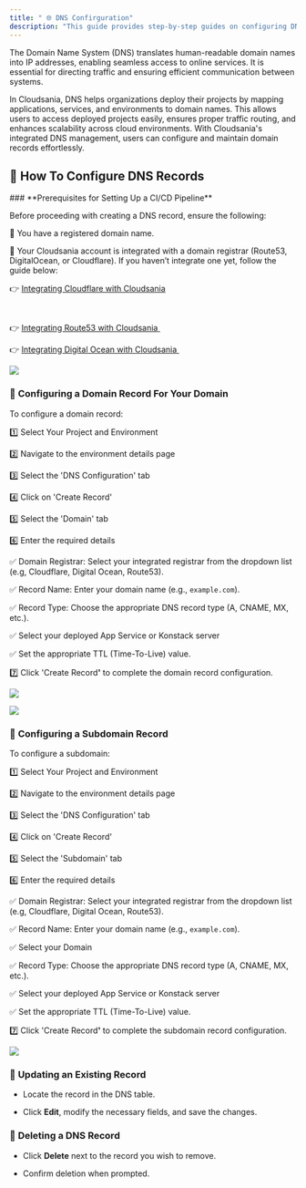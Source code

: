 ```yaml
---
title: " 🌐 DNS Confirguration"
description: "This guide provides step-by-step guides on configuring DNS records and managing custom domains."
---
```


<Note>
  The Domain Name System (DNS) translates human-readable domain names into IP addresses, enabling seamless access to online services. It is essential for directing traffic and ensuring efficient communication between systems.

  In Cloudsania, DNS helps organizations deploy their projects by mapping applications, services, and environments to domain names. This allows users to access deployed projects easily, ensures proper traffic routing, and enhances scalability across cloud environments. With Cloudsania's integrated DNS management, users can configure and maintain domain records effortlessly.
</Note>

## 🎯 How  To Configure DNS Records

<Note>
  ### **Prerequisites for Setting Up a CI/CD Pipeline**

  Before proceeding with creating a DNS record, ensure the following:

  📌 You have a registered domain name.

  📌 Your Cloudsania account is integrated with a domain registrar (Route53, DigitalOcean, or Cloudflare). If you haven’t integrate one yet, follow the guide below:

  👉 [Integrating Cloudflare with Cloudsania](https://docs.cloudsania.com/integrations/cloud-flare)

   

  👉 [Integrating Route53 with Cloudsania](https://docs.cloudsania.com/integrations/route53)[ ](https://docs.cloudsania.com/integrations/route53)

  👉 [Integrating Digital Ocean with Cloudsania ](https://docs.cloudsania.com/integrations/digital-ocean)
</Note>

![](https://api.monosnap.com/file/download?id=pSLnpAeAlUccEp4rzmML1GVJSHfYqX)

### 📌  **Configuring  a Domain Record For Your Domain**

To configure a domain record:

1️⃣  Select Your Project and Environment

2️⃣  Navigate to the environment details page

3️⃣  Select the 'DNS Configuration' tab

4️⃣  Click on 'Create Record'

5️⃣  Select the 'Domain' tab

6️⃣  Enter the required details

✅  Domain Registrar: Select your integrated registrar from the dropdown list (e.g, Cloudflare, Digital Ocean, Route53).

✅  Record Name: Enter your domain name (e.g., `example.com`).

✅  Record Type: Choose the appropriate DNS record type (A, CNAME, MX, etc.).

✅  Select your deployed App Service or Konstack server

✅  Set the appropriate TTL (Time-To-Live) value.

&#x20;7️⃣ Click 'Create Recor&#x64;**'** to complete the domain record configuration.

![](https://api.monosnap.com/file/download?id=bvXQskko9vcPH2ayfMUsTsKTWI5i86)

![](https://api.monosnap.com/file/download?id=Vl1JNaax7zhB5scJpmOtA7q1iRllms)

### &#x20;📌  **Configuring  a Subdomain Record**

To configure a subdomain:

1️⃣  Select Your Project and Environment

2️⃣  Navigate to the environment details page

3️⃣  Select the 'DNS Configuration' tab

4️⃣  Click on 'Create Record'

5️⃣  Select the 'Subdomain' tab

6️⃣  Enter the required details

&#x20;       ✅  Domain Registrar: Select your integrated registrar from the dropdown list (e.g, Cloudflare, Digital Ocean, Route53).

&#x20;       ✅  Record Name: Enter your domain name (e.g., `example.com`).

&#x20;        ✅ Select your Domain

&#x20;        ✅  Record Type: Choose the appropriate DNS record type (A, CNAME, MX, etc.).

&#x20;        ✅  Select your deployed App Service or Konstack server

&#x20;        ✅  Set the appropriate TTL (Time-To-Live) value.

&#x20;7️⃣ Click 'Create Recor&#x64;**'** to complete the subdomain record configuration.

![](https://api.monosnap.com/file/download?id=JdQ7qRfEtx7zLwVNv8hDMBUQ9qLroq)

### 📌 **Updating an Existing Record**

* Locate the record in the DNS table.

* Click **Edit**, modify the necessary fields, and save the changes.

### 📌 **Deleting a DNS Record**

* Click **Delete** next to the record you wish to remove.

* Confirm deletion when prompted.